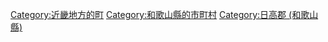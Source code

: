 {{Commonscat|Hidakagawa, Wakayama}}
{{Catmore}}

{{DEFAULTSORT:Hidakagawa}}
[[Category:近畿地方的町|Category:近畿地方的町]]
[[Category:和歌山縣的市町村|Category:和歌山縣的市町村]]
[[Category:日高郡_(和歌山縣)|Category:日高郡 (和歌山縣)]]